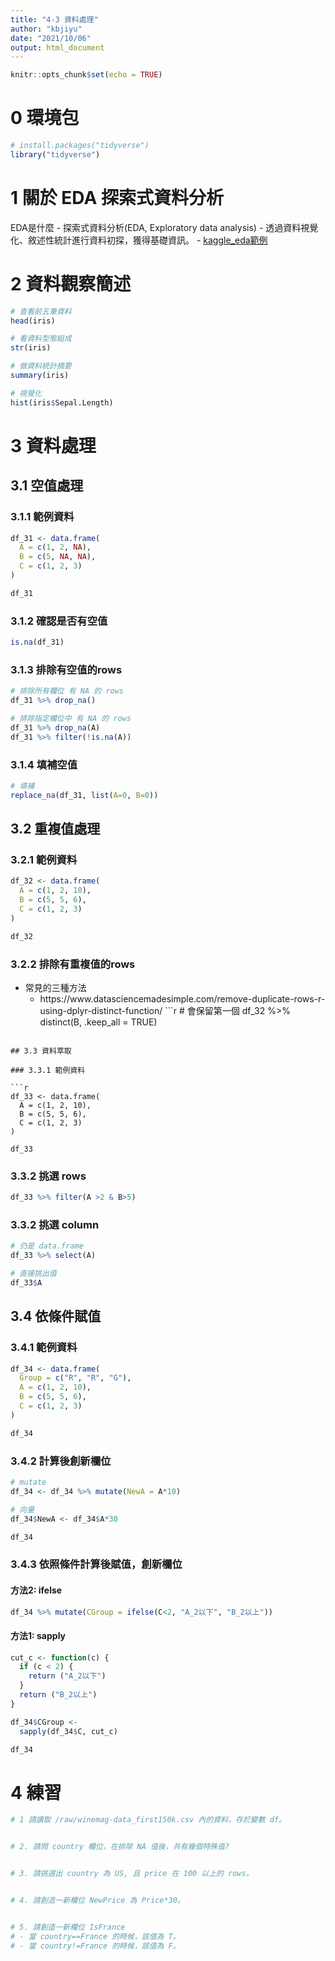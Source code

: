 ```yaml
---
title: "4-3 資料處理"
author: "kbjiyu"
date: "2021/10/06"
output: html_document
---
```


```r
knitr::opts_chunk$set(echo = TRUE)
```

# 0 環境包

```r
# install.packages("tidyverse")
library("tidyverse")

```

# 1 關於 EDA 探索式資料分析

EDA是什麼
- 探索式資料分析(EDA, Exploratory data analysis)
- 透過資料視覺化、敘述性統計進行資料初探，獲得基礎資訊。
- [kaggle_eda範例](https://www.kaggle.com/heeraldedhia/exploratory-data-analysis-in-r)

# 2 資料觀察簡述

```r
# 查看前五筆資料
head(iris)

# 看資料型態組成
str(iris)

# 做資料統計摘要
summary(iris)

# 視覺化
hist(iris$Sepal.Length)
```

# 3 資料處理

## 3.1 空值處理

### 3.1.1 範例資料

```r
df_31 <- data.frame(
  A = c(1, 2, NA),
  B = c(5, NA, NA),
  C = c(1, 2, 3)
)

df_31
```

### 3.1.2 確認是否有空值

```r
is.na(df_31)

```

### 3.1.3 排除有空值的rows

```r
# 排除所有欄位 有 NA 的 rows
df_31 %>% drop_na()

# 排除指定欄位中 有 NA 的 rows 
df_31 %>% drop_na(A)
df_31 %>% filter(!is.na(A))

```

### 3.1.4 填補空值

```r
# 填補
replace_na(df_31, list(A=0, B=0))

```

## 3.2 重複值處理

### 3.2.1 範例資料

```r
df_32 <- data.frame(
  A = c(1, 2, 10),
  B = c(5, 5, 6),
  C = c(1, 2, 3)
)

df_32
```

### 3.2.2 排除有重複值的rows

- 常見的三種方法
  - https://www.datasciencemadesimple.com/remove-duplicate-rows-r-using-dplyr-distinct-function/
```r

# 會保留第一個
df_32 %>% distinct(B, .keep_all = TRUE)

```

## 3.3 資料萃取

### 3.3.1 範例資料

```r
df_33 <- data.frame(
  A = c(1, 2, 10),
  B = c(5, 5, 6),
  C = c(1, 2, 3)
)

df_33

```

### 3.3.2 挑選 rows

```r
df_33 %>% filter(A >2 & B>5)

```

### 3.3.2 挑選 column

```r
# 仍是 data.frame
df_33 %>% select(A)

# 直接挑出值
df_33$A

```


## 3.4 依條件賦值

### 3.4.1 範例資料

```r

df_34 <- data.frame(
  Group = c("R", "R", "G"),
  A = c(1, 2, 10),
  B = c(5, 5, 6),
  C = c(1, 2, 3)
)

df_34

```

### 3.4.2 計算後創新欄位

```r
# mutate
df_34 <- df_34 %>% mutate(NewA = A*10)

# 向量
df_34$NewA <- df_34$A*30

df_34

```

### 3.4.3 依照條件計算後賦值，創新欄位

#### 方法2: ifelse
```r
df_34 %>% mutate(CGroup = ifelse(C<2, "A_2以下", "B_2以上"))

```

#### 方法1: sapply
```r
cut_c <- function(c) {
  if (c < 2) {
    return ("A_2以下")
  }
  return ("B_2以上")
}

df_34$CGroup <-
  sapply(df_34$C, cut_c)

df_34

```


# 4 練習

```r

# 1 請讀取 /raw/winemag-data_first150k.csv 內的資料，存於變數 df。


# 2. 請問 country 欄位，在排除 NA 值後，共有幾個特殊值?


# 3. 請挑選出 country 為 US, 且 price 在 100 以上的 rows。


# 4. 請創造一新欄位 NewPrice 為 Price*30。


# 5. 請創造一新欄位 IsFrance
# - 當 country==France 的時候，該值為 T。
# - 當 country!=France 的時候，該值為 F。


```

